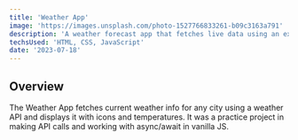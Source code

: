 ```yaml
---
title: 'Weather App'
image: 'https://images.unsplash.com/photo-1527766833261-b09c3163a791'
description: 'A weather forecast app that fetches live data using an external weather API.'
techsUsed: 'HTML, CSS, JavaScript'
date: '2023-07-18'
---
```


## Overview

The Weather App fetches current weather info for any city using a weather API and displays it with icons and temperatures. It was a practice project in making API calls and working with async/await in vanilla JS.
